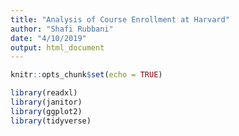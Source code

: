 ```yaml
---
title: "Analysis of Course Enrollment at Harvard"
author: "Shafi Rubbani"
date: "4/10/2019"
output: html_document
---
```


```r
knitr::opts_chunk$set(echo = TRUE)

library(readxl)
library(janitor)
library(ggplot2)
library(tidyverse)
```

```r

```

